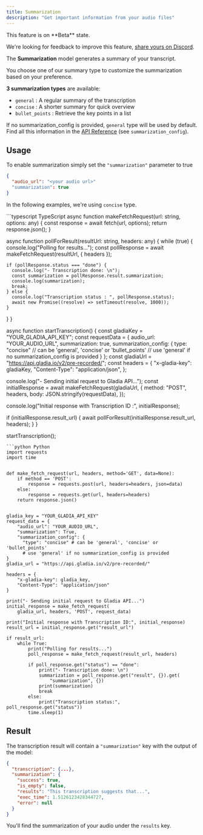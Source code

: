 ```yaml
---
title: Summarization
description: "Get important information from your audio files"
---
```


<Note>
This feature is on **Beta** state.

We're looking for feedback to improve this feature, [share yours on Discord](https://discord.gg/T22a4ETUQp).
</Note>


The **Summarization** model generates a summary of your transcript.

You choose one of our summary type to customize the summarization based on your preference.

**3 summarization types** are available:

- `general` : A regular summary of the transcription
- `concise` : A shorter summary for quick overview
- `bullet_points` : Retrieve the key points in a list

If no summarization_config is provided, `general` type will be used by default.
Find all this information in the [API Reference](/api-reference/v2/pre-recorded/init) (see `summarization_config`).

## Usage
To enable summarization simply set the `"summarization"` parameter to true
```json request data
{
  "audio_url": "<your audio url>"
  "summarization": true
}
```

<Accordion icon="code" title="Sample code">


In the following examples, we're using `concise` type.

<CodeGroup>
```typescript TypeScript
async function makeFetchRequest(url: string, options: any) {
  const response = await fetch(url, options);
  return response.json();
}

async function pollForResult(resultUrl: string, headers: any) {
  while (true) {
    console.log("Polling for results...");
    const pollResponse = await makeFetchRequest(resultUrl, { headers });

    if (pollResponse.status === "done") {
      console.log("- Transcription done: \n");
      const summarization = pollResponse.result.summarization;
      console.log(summarization);
      break;
    } else {
      console.log("Transcription status : ", pollResponse.status);
      await new Promise((resolve) => setTimeout(resolve, 1000));
    }
  }
}

async function startTranscription() {
  const gladiaKey = "YOUR_GLADIA_API_KEY";
  const requestData = {
    audio_url:
      "YOUR_AUDIO_URL",
    summarization: true,
    summarization_config: { 
      type: "concise" // can be 'general', 'concise' or 'bullet_points'
      // use 'general' if no summarization_config is provided
    }
  };
  const gladiaUrl = "https://api.gladia.io/v2/pre-recorded/";
  const headers = {
    "x-gladia-key": gladiaKey,
    "Content-Type": "application/json",
  };

  console.log("- Sending initial request to Gladia API...");
  const initialResponse = await makeFetchRequest(gladiaUrl, {
    method: "POST",
    headers,
    body: JSON.stringify(requestData),
  });

  console.log("Initial response with Transcription ID :", initialResponse);

  if (initialResponse.result_url) {
    await pollForResult(initialResponse.result_url, headers);
  }
}

startTranscription();
```
```python Python
import requests
import time


def make_fetch_request(url, headers, method='GET', data=None):
    if method == 'POST':
        response = requests.post(url, headers=headers, json=data)
    else:
        response = requests.get(url, headers=headers)
    return response.json()


gladia_key = "YOUR_GLADIA_API_KEY"
request_data = {
    "audio_url": "YOUR_AUDIO_URL",
    "summarization": True,
    "summarization_config": { 
      "type": "concise" # can be 'general', 'concise' or 'bullet_points'
      # use 'general' if no summarization_config is provided
}
gladia_url = "https://api.gladia.io/v2/pre-recorded/"

headers = {
    "x-gladia-key": gladia_key,
    "Content-Type": "application/json"
}

print("- Sending initial request to Gladia API...")
initial_response = make_fetch_request(
    gladia_url, headers, 'POST', request_data)

print("Initial response with Transcription ID:", initial_response)
result_url = initial_response.get("result_url")

if result_url:
    while True:
        print("Polling for results...")
        poll_response = make_fetch_request(result_url, headers)

        if poll_response.get("status") == "done":
            print("- Transcription done: \n")
            summarization = poll_response.get("result", {}).get(
                "summarization", {})
            print(summarization)
            break
        else:
            print("Transcription status:", poll_response.get("status"))
        time.sleep(1)
```
</CodeGroup>
</Accordion>

## Result
The transcription result will contain a ```"summarization"``` key with the output of the model:


```json result
{
  "transcription": {...},
  "summarization": {
    "success": true,
    "is_empty": false,
    "results": "This transcription suggests that...",
    "exec_time": 1.5126123428344727,
    "error": null
  }
}
```

You'll find the summarization of your audio under the `results` key.
